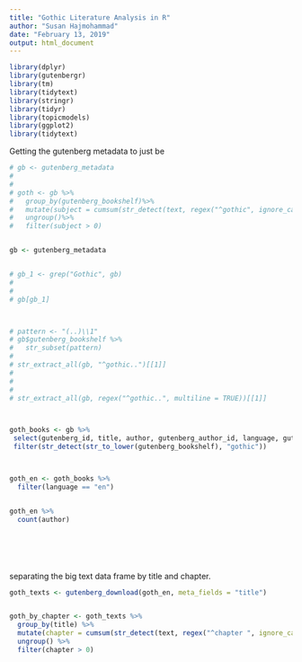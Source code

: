 ```yaml
---
title: "Gothic Literature Analysis in R"
author: "Susan Hajmohammad"
date: "February 13, 2019"
output: html_document
---
```


```r

library(dplyr)
library(gutenbergr)
library(tm)
library(tidytext)
library(stringr)
library(tidyr)
library(topicmodels)
library(ggplot2)
library(tidytext)

```
 
 Getting the gutenberg metadata to just be 
 
```r


# gb <- gutenberg_metadata
# 
# 
# goth <- gb %>%
#   group_by(gutenberg_bookshelf)%>%
#   mutate(subject = cumsum(str_detect(text, regex("^gothic", ignore_case = TRUE)))) %>%
#   ungroup()%>%
#   filter(subject > 0)


gb <- gutenberg_metadata


# gb_1 <- grep("Gothic", gb)
# 
# 
# gb[gb_1]



# pattern <- "(..)\\1"
# gb$gutenberg_bookshelf %>% 
#   str_subset(pattern)
# 
# str_extract_all(gb, "^gothic..")[[1]]
# 
# 
# 
# str_extract_all(gb, regex("^gothic..", multiline = TRUE))[[1]]



goth_books <- gb %>%
 select(gutenberg_id, title, author, gutenberg_author_id, language, gutenberg_bookshelf, rights, has_text) %>%   
 filter(str_detect(str_to_lower(gutenberg_bookshelf), "gothic"))



goth_en <- goth_books %>%
  filter(language == "en")


goth_en %>%
  count(author)







```
 
 separating the big text data frame by title and chapter. 
 
```r


goth_texts <- gutenberg_download(goth_en, meta_fields = "title")


goth_by_chapter <- goth_texts %>%
  group_by(title) %>%
  mutate(chapter = cumsum(str_detect(text, regex("^chapter ", ignore_case = TRUE)))) %>%
  ungroup() %>%
  filter(chapter > 0)





```
 
 
 
 


